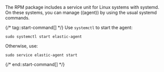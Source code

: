 

The RPM package includes a service unit for Linux systems with systemd. On these
systems, you can manage ((agent)) by using the usual systemd commands.

{/* tag::start-command[] */}
Use `systemctl` to start the agent:

```shell
sudo systemctl start elastic-agent
```

Otherwise, use:

```shell
sudo service elastic-agent start
```
{/* end::start-command[] */}

